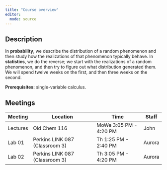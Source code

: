```yaml
---
title: "Course overview"
editor: 
  mode: source
---
```


## Description

In **probability**, we describe the distribution of a random phenomenon and then study how the realizations of that phenomenon typically behave. In **statistics**, we do the reverse; we start with the realizations of a random phenomenon, and then try to figure out what distribution generated them. We will spend twelve weeks on the first, and then three weeks on the second.

**Prerequisites:** single-variable calculus.

## Meetings

| Meeting  | Location                       | Time                   | Staff  |
|----------|--------------------------------|------------------------|--------|
| Lectures | Old Chem 116                   | MoWe 3:05 PM - 4:20 PM | John   |
| Lab 01   | Perkins LINK 087 (Classroom 3) | Th 1:25 PM - 2:40 PM   | Aurora |
| Lab 02   | Perkins LINK 087 (Classroom 3) | Th 3:05 PM - 4:20 PM   | Aurora |
